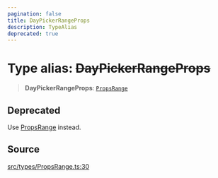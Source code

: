 ```yaml
---
pagination: false
title: DayPickerRangeProps
description: TypeAlias
deprecated: true
---
```


# Type alias: ~~DayPickerRangeProps~~

> **DayPickerRangeProps**: [`PropsRange`](/api/latest/interfaces/PropsRange.mdx)

## Deprecated

Use [PropsRange](/api/latest/interfaces/PropsRange.mdx) instead.

## Source

[src/types/PropsRange.ts:30](https://github.com/gpbl/react-day-picker/blob/575f9be39/src/types/PropsRange.ts#L30)
